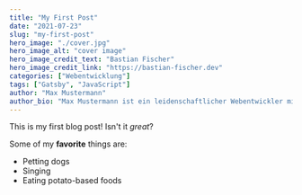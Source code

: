 ---
title: "My First Post"
date: "2021-07-23"
slug: "my-first-post"
hero_image: "./cover.jpg"
hero_image_alt: "cover image"
hero_image_credit_text: "Bastian Fischer"
hero_image_credit_link: "https://bastian-fischer.dev"
categories: ["Webentwicklung"]
tags: ["Gatsby", "JavaScript"]
author: "Max Mustermann"
author_bio: "Max Mustermann ist ein leidenschaftlicher Webentwickler mit mehr als 10 Jahren Erfahrung."
---

This is my first blog post! Isn't it *great*?

Some of my **favorite** things are:

* Petting dogs
* Singing
* Eating potato-based foods